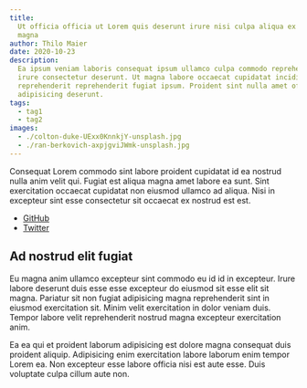 ```yaml
---
title:
  Ut officia officia ut Lorem quis deserunt irure nisi culpa aliqua ex Lorem
  magna
author: Thilo Maier
date: 2020-10-23
description:
  Ea ipsum veniam laboris consequat ipsum ullamco culpa commodo reprehenderit
  irure consectetur deserunt. Ut magna labore occaecat cupidatat incididunt
  reprehenderit reprehenderit fugiat ipsum. Proident sint nulla amet officia et
  adipisicing deserunt.
tags:
  - tag1
  - tag2
images:
  - ./colton-duke-UExx0KnnkjY-unsplash.jpg
  - ./ran-berkovich-axpjgviJWmk-unsplash.jpg
---
```



Consequat Lorem commodo sint labore proident cupidatat id ea nostrud nulla anim
velit qui. Fugiat est aliqua magna amet labore ea sunt. Sint exercitation
occaecat cupidatat non eiusmod ullamco ad aliqua. Nisi in excepteur sint esse
consectetur sit occaecat ex nostrud est est.

- [GitHub](https://github.com/maiertech)
- [Twitter](https://twitter.com/maiertech)

## Ad nostrud elit fugiat

Eu magna anim ullamco excepteur sint commodo eu id id in excepteur. Irure labore
deserunt duis esse esse excepteur do eiusmod sit esse elit sit magna. Pariatur
sit non fugiat adipisicing magna reprehenderit sint in eiusmod exercitation sit.
Minim velit exercitation in dolor veniam duis. Tempor labore velit reprehenderit
nostrud magna excepteur exercitation anim.

<Box mb={3}>
  <GatsbyImage
    image={props.images[0]}
    alt="Brooklyn Bridge at sunset."
    loading="eager"
  />
</Box>

Ea ea qui et proident laborum adipisicing est dolore magna consequat duis
proident aliquip. Adipisicing enim exercitation labore laborum enim tempor Lorem
ea. Non excepteur esse labore officia nisi est aute esse. Duis voluptate culpa
cillum aute non.

<Box mb={3}>
  <GatsbyImage
    image={props.images[1]}
    alt="The Vessel at Huson Yards."
    loading="lazy"
  />
</Box>
